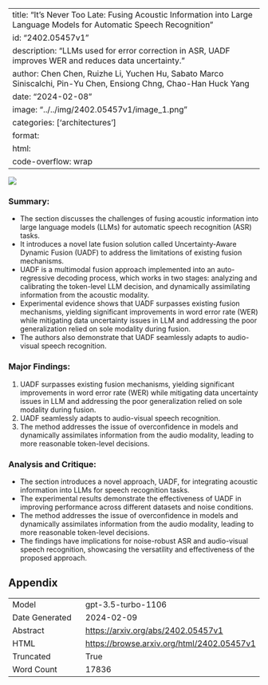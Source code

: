 
---
title: "It's Never Too Late: Fusing Acoustic Information into Large Language Models for Automatic Speech Recognition"
id: "2402.05457v1"
description: "LLMs used for error correction in ASR, UADF improves WER and reduces data uncertainty."
author: Chen Chen, Ruizhe Li, Yuchen Hu, Sabato Marco Siniscalchi, Pin-Yu Chen, Ensiong Chng, Chao-Han Huck Yang
date: "2024-02-08"
image: "../../img/2402.05457v1/image_1.png"
categories: ['architectures']
format:
  html:
    code-overflow: wrap
---

![](../../img/2402.05457v1/image_1.png)

### Summary:
- The section discusses the challenges of fusing acoustic information into large language models (LLMs) for automatic speech recognition (ASR) tasks.
- It introduces a novel late fusion solution called Uncertainty-Aware Dynamic Fusion (UADF) to address the limitations of existing fusion mechanisms.
- UADF is a multimodal fusion approach implemented into an auto-regressive decoding process, which works in two stages: analyzing and calibrating the token-level LLM decision, and dynamically assimilating information from the acoustic modality.
- Experimental evidence shows that UADF surpasses existing fusion mechanisms, yielding significant improvements in word error rate (WER) while mitigating data uncertainty issues in LLM and addressing the poor generalization relied on sole modality during fusion.
- The authors also demonstrate that UADF seamlessly adapts to audio-visual speech recognition.

### Major Findings:
1. UADF surpasses existing fusion mechanisms, yielding significant improvements in word error rate (WER) while mitigating data uncertainty issues in LLM and addressing the poor generalization relied on sole modality during fusion.
2. UADF seamlessly adapts to audio-visual speech recognition.
3. The method addresses the issue of overconfidence in models and dynamically assimilates information from the audio modality, leading to more reasonable token-level decisions.

### Analysis and Critique:
- The section introduces a novel approach, UADF, for integrating acoustic information into LLMs for speech recognition tasks.
- The experimental results demonstrate the effectiveness of UADF in improving performance across different datasets and noise conditions.
- The method addresses the issue of overconfidence in models and dynamically assimilates information from the audio modality, leading to more reasonable token-level decisions.
- The findings have implications for noise-robust ASR and audio-visual speech recognition, showcasing the versatility and effectiveness of the proposed approach.

## Appendix

|          |          |
|----------|----------|
| Model     | gpt-3.5-turbo-1106       |
| Date Generated     | 2024-02-09       |
| Abstract | [https://arxiv.org/abs/2402.05457v1](https://arxiv.org/abs/2402.05457v1)        |
| HTML     | [https://browse.arxiv.org/html/2402.05457v1](https://browse.arxiv.org/html/2402.05457v1)       |
| Truncated       | True       |
| Word Count       | 17836       |